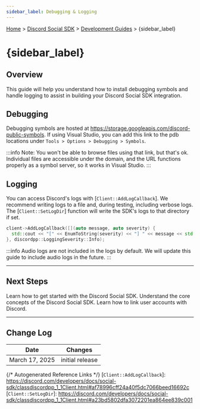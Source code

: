 ```yaml
---
sidebar_label: Debugging & Logging
---
```


[Home](/docs/intro) > [Discord Social SDK](/docs/discord-social-sdk/overview) > [Development Guides](/docs/discord-social-sdk/development-guides) > {sidebar_label}

# {sidebar_label}

## Overview

This guide will help you understand how to install debugging symbols and handle logging to assist in building your Discord Social SDK integration.

## Debugging

Debugging symbols are hosted at https://storage.googleapis.com/discord-public-symbols. If using Visual Studio, you can add this link to the pdb locations under `Tools > Options > Debugging > Symbols`. 

:::info
Note: You won't be able to browse files using that link, but that's ok. Individual files are accessible under the domain, and the URL functions properly as a symbol server, so it works in Visual Studio.
:::

## Logging

You can access Discord's logs with [`Client::AddLogCallback`]. We recommend writing logs to a file and, during testing, including verbose logs. The [`Client::SetLogDir`] function will write the SDK's logs to that directory if set. 

```cpp
client->AddLogCallback([](auto message, auto severity) {
  std::cout << "[" << EnumToString(severity) << "] " << message << std::endl;
}, discordpp::LoggingSeverity::Info);
```

:::info
Audio logs are not included in the logs by default. We will update this guide to include audio logs in the future.
:::

--- 

## Next Steps

<Container>
  <Card title="Getting Started Guide" link="/docs/discord-social-sdk/getting-started">
    Learn how to get started with the Discord Social SDK.
  </Card>
  <Card title="Core Concepts" link="/docs/discord-social-sdk/core-concepts">
    Understand the core concepts of the Discord Social SDK.
  </Card>
  <Card title="Account Linking with Discord" link="/docs/discord-social-sdk/development-guides/account-linking-with-discord">
    Learn how to link user accounts with Discord.
  </Card>
</Container>

<SupportCallout />

---

## Change Log

| Date           | Changes         |
|----------------|-----------------|
| March 17, 2025 | initial release |

{/* Autogenerated Reference Links */}
[`Client::AddLogCallback`]: https://discord.com/developers/docs/social-sdk/classdiscordpp_1_1Client.html#af78996cff24a40f5dc7066beed16692c
[`Client::SetLogDir`]: https://discord.com/developers/docs/social-sdk/classdiscordpp_1_1Client.html#a23bd5802dfa3072201ea864ee839c001